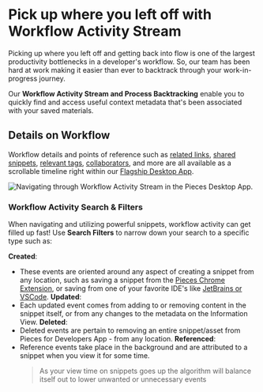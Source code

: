 # Pick up where you left off with Workflow Activity Stream
Picking up where you left off and getting back into flow is one of the largest productivity bottlenecks in a developer's workflow. So, our team has been hard at work making it easier than ever to backtrack through your work-in-progress journey.

Our **Workflow Activity Stream and Process Backtracking** enable you to quickly find and access useful context metadata that's been associated with your saved materials.

## Details on Workflow
Workflow details and points of reference such as <a href="{{ links.internal.context_awareness_engine.related_links_resources }}">related links</a>, <a href="{{ links.internal.personalized_link_sharing.single_click_link_sharing }}">shared snippets</a>, <a href="{{ links.internal.context_awareness_engine.ai_generated_labels }}">relevant tags</a>, <a href="{{ links.internal.context_awareness_engine.related_people }}">collaborators</a>, and more are all available as a scrollable timeline right within our <a href="{{ links.website.pfd_desktop_install }}">Flagship Desktop App</a>.

![Navigating through Workflow Activity Stream in the Pieces Desktop App.](https://storage.googleapis.com/pieces_static_resources/pfd_wiki/WORKFLOW_ACTIVITY.gif)

### Workflow Activity Search & Filters
When navigating and utilizing powerful snippets, workflow activity can get filled up fast! Use **Search Filters** to narrow down your search to a specific type such as:

**Created**:
- These events are oriented around any aspect of creating a snippet from any location, such as saving a snippet from the <a href="{{ links.extensions.chrome }}"/>Pieces Chrome Extension</a>, or saving from one of your favorite IDE's like <a href="{{ links.extensions.jetbrains }}">JetBrains or <a href="{{ links.extensions.vscode }}">VSCode</a>.
**Updated**:
- Each updated event comes from adding to or removing content in the snippet itself, or from any changes to the metadata on the Information View.
**Deleted**:
- Deleted events are pertain to removing an entire snippet/asset from Pieces for Developers App - from any location.
**Referenced**:
- Reference events take place in the background and are attributed to a snippet when you view it for some time.
    > As your view time on snippets goes up the algorithm will balance itself out to lower unwanted or unnecessary events

